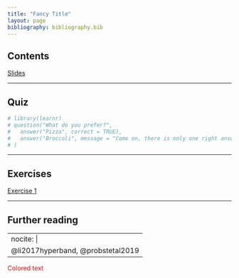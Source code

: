 ```yaml
---
title: "Fancy Title"
layout: page
bibliography: bibliography.bib
---
```


## Contents

[Slides](slides/test.pdf)

***

## Quiz 

```r
# library(learnr)
# question("What do you prefer?",
#   answer("Pizza", correct = TRUE),
#   answer("Broccoli", message = "Come on, there is only one right answer")
# )
```

***

## Exercises

[Exercise 1](https://colab.research.google.com/drive/1DWOyuhCFEke5ewwprmarsYzSmK7W4pTy?usp=sharing)

***

## Further reading

---
nocite: |
  @li2017hyperband, @probstetal2019
---

<span style="color: red;">Colored text</span>
